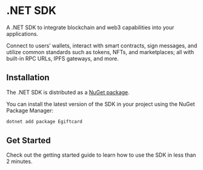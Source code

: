 
# .NET SDK

A .NET SDK to integrate blockchain and web3 capabilities into your applications.

Connect to users’ wallets, interact with smart contracts, sign messages, and utilize common standards such as tokens, NFTs, and marketplaces; all with built-in RPC URLs, IPFS gateways, and more.

<OpenSourceCard
	title=".NET SDK"
	href="https://github.com/egiftcard/egiftcard-dotnet"
	isLibrary={true}
/>

## Installation

The .NET SDK is distributed as a [NuGet package](https://www.nuget.org/packages/Egiftcard).

You can install the latest version of the SDK in your project using the NuGet Package Manager:

```bash
dotnet add package Egiftcard
```

## Get Started

Check out the getting started guide to learn how to use the SDK in less than 2 minutes.

<ArticleIconCard
	href="/dotnet/getting-started"
	icon={GraduationCap}
	title="Get started with the .NET SDK"
/>
